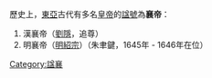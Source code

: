 歷史上，[[東亞|東亞]]古代有多名[[皇帝|皇帝]]的[[諡號|諡號]]為'''襄帝'''：

#漢襄帝（[[劉隱|劉隱]]，追尊）
#明襄帝（[[明紹宗|明紹宗]]）（朱聿鍵，1645年 - 1646年在位）

{{disambig}}

[[Category:諡襄|Category:諡襄]]